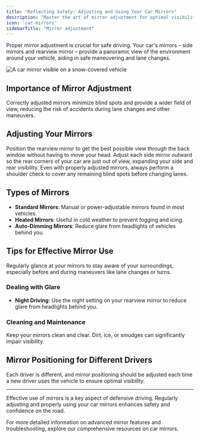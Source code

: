 ```yaml
---
title: "Reflecting Safety: Adjusting and Using Your Car Mirrors"
description: "Master the art of mirror adjustment for optimal visibility. Learn how side mirrors and the rearview mirror are essential for safe maneuvering and lane changes."
icon: 'car-mirrors'
sidebarTitle: "Mirror adjustment"
---
```


Proper mirror adjustment is crucial for safe driving. Your car's mirrors – side mirrors and rearview mirror – provide a panoramic view of the environment around your vehicle, aiding in safe maneuvering and lane changes.

![A car mirror visible on a snow-covered vehicle](https://driving-tests.org/wp-content/uploads/2023/12/car-mirror.jpg)

## Importance of Mirror Adjustment

<Info>
Correctly adjusted mirrors minimize blind spots and provide a wider field of view, reducing the risk of accidents during lane changes and other maneuvers.
</Info>

## Adjusting Your Mirrors

<Steps>
  <Step title="Rearview Mirror">
    Position the rearview mirror to get the best possible view through the back window without having to move your head.
  </Step>
  <Step title="Side Mirrors">
    Adjust each side mirror outward so the rear corners of your car are just out of view, expanding your side and rear visibility.
  </Step>
  <Step title="Blind Spot Check">
    Even with properly adjusted mirrors, always perform a shoulder check to cover any remaining blind spots before changing lanes.
  </Step>
</Steps>

## Types of Mirrors

- **Standard Mirrors**: Manual or power-adjustable mirrors found in most vehicles.
- **Heated Mirrors**: Useful in cold weather to prevent fogging and icing.
- **Auto-Dimming Mirrors**: Reduce glare from headlights of vehicles behind you.

## Tips for Effective Mirror Use

<Tip title="Regular Checks">
Regularly glance at your mirrors to stay aware of your surroundings, especially before and during maneuvers like lane changes or turns.
</Tip>

### Dealing with Glare

- **Night Driving**: Use the night setting on your rearview mirror to reduce glare from headlights behind you.

### Cleaning and Maintenance

<Note>
Keep your mirrors clean and clear. Dirt, ice, or smudges can significantly impair visibility.
</Note>

## Mirror Positioning for Different Drivers

<Warning>
Each driver is different, and mirror positioning should be adjusted each time a new driver uses the vehicle to ensure optimal visibility.
</Warning>

---

Effective use of mirrors is a key aspect of defensive driving. Regularly adjusting and properly using your car mirrors enhances safety and confidence on the road.

<Note>
For more detailed information on advanced mirror features and troubleshooting, explore our comprehensive resources on car mirrors.
</Note>
